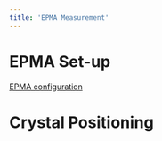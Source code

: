 ```yaml
---
title: 'EPMA Measurement'
---
```


# EPMA Set-up
[EPMA configuration]('images/epma-config.png')

# Crystal Positioning